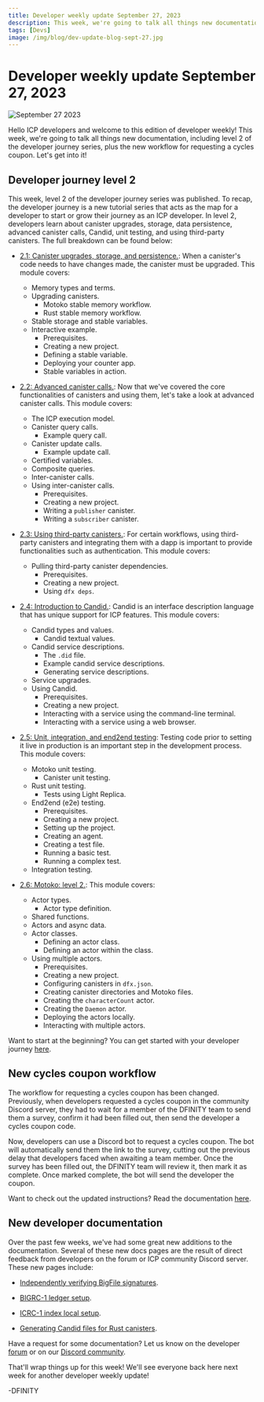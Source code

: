 ```yaml
---
title: Developer weekly update September 27, 2023
description: This week, we're going to talk all things new documentation, including level 2 of the developer journey series, plus the new workflow for requesting a cycles coupon.
tags: [Devs]
image: /img/blog/dev-update-blog-sept-27.jpg
---
```


# Developer weekly update September 27, 2023

![September 27 2023](../../static/img/blog/dev-update-blog-sept-27.jpg)

Hello ICP developers and welcome to this edition of developer weekly! This week, we're going to talk all things new documentation, including level 2 of the developer journey series, plus the new workflow for requesting a cycles coupon. Let's get into it!

## Developer journey level 2

This week, level 2 of the developer journey series was published. To recap, the developer journey is a new tutorial series that acts as the map for a developer to start or grow their journey as an ICP developer. In level 2, developers learn about canister upgrades, storage, data persistence, advanced canister calls, Candid, unit testing, and using third-party canisters. The full breakdown can be found below:

- [2.1: Canister upgrades, storage, and persistence.](/docs/current/tutorials/developer-journey/level-2/2.1-storage-persistence): When a canister's code needs to have changes made, the canister must be upgraded. This module covers:
    - Memory types and terms.
    - Upgrading canisters.
	    - Motoko stable memory workflow.
	    - Rust stable memory workflow.
    - Stable storage and stable variables.
    - Interactive example.
	    - Prerequisites.
	    - Creating a new project.
	    - Defining a stable variable.
	    - Deploying your counter app.
	    - Stable variables in action.

- [2.2: Advanced canister calls.](/docs/current/tutorials/developer-journey/level-2/2.2-advanced-cube-calls): Now that we've covered the core functionalities of canisters and using them, let's take a look at advanced canister calls. This module covers:
    - The ICP execution model.
    - Canister query calls.
	    - Example query call.
    - Canister update calls.
	    - Example update call.
    - Certified variables.
    - Composite queries.
    - Inter-canister calls.
    - Using inter-canister calls.
	    - Prerequisites.
	    - Creating a new project.
	    - Writing a `publisher` canister.
	    - Writing a `subscriber` canister.
    
- [2.3: Using third-party canisters.](/docs/current/tutorials/developer-journey/level-2/2.3-third-party-cubes): For certain workflows, using third-party canisters and integrating them with a dapp is important to provide functionalities such as authentication. This module covers:
    - Pulling third-party canister dependencies.
	    - Prerequisites.
	    - Creating a new project.
	    - Using `dfx deps`.

- [2.4: Introduction to Candid.](/docs/current/tutorials/developer-journey/level-2/2.4-intro-candid): Candid is an interface description language that has unique support for ICP features. This module covers:
    - Candid types and values.
	    - Candid textual values.
    - Candid service descriptions.
	    - The `.did` file.
	    - Example candid service descriptions.
	    - Generating service descriptions.
    - Service upgrades.
    - Using Candid.
	    - Prerequisites.
	    - Creating a new project.
	    - Interacting with a service using the command-line terminal.
	    - Interacting with a service using a web browser.

- [2.5: Unit, integration, and end2end testing](/docs/current/tutorials/developer-journey/level-2/2.5-unit-testing): Testing code prior to setting it live in production is an important step in the development process. This module covers:
    - Motoko unit testing.
	    - Canister unit testing.
    - Rust unit testing.
	    - Tests using Light Replica.
    - End2end (e2e) testing.
	    - Prerequisites.
	    - Creating a new project.
	    - Setting up the project.
	    - Creating an agent.
	    - Creating a test file.
	    - Running a basic test.
	    - Running a complex test.
    - Integration testing.

- [2.6: Motoko: level 2.](/docs/current/tutorials/developer-journey/level-2/2.6-motoko-lvl2): This module covers:
    - Actor types.
        - Actor type definition.
    - Shared functions.
    - Actors and async data.
    - Actor classes.
        - Defining an actor class.
        - Defining an actor within the class.
    - Using multiple actors.
        - Prerequisites.
        - Creating a new project.
        - Configuring canisters in `dfx.json`.
        - Creating canister directories and Motoko files.
        - Creating the `characterCount` actor.
        - Creating the `Daemon` actor.
        - Deploying the actors locally.
        - Interacting with multiple actors.

Want to start at the beginning? You can get started with your developer journey [here](/docs/current/tutorials/developer-journey/index).

## New cycles coupon workflow

The workflow for requesting a cycles coupon has been changed. Previously, when developers requested a cycles coupon in the community Discord server, they had to wait for a member of the DFINITY team to send them a survey, confirm it had been filled out, then send the developer a cycles coupon code. 

Now, developers can use a Discord bot to request a cycles coupon. The bot will automatically send them the link to the survey, cutting out the previous delay that developers faced when awaiting a team member. Once the survey has been filled out, the DFINITY team will review it, then mark it as complete. Once marked complete, the bot will send the developer the coupon. 

Want to check out the updated instructions? Read the documentation [here](/docs/current/developer-docs/getting-started/cycles/cycles-faucet).


## New developer documentation

Over the past few weeks, we've had some great new additions to the documentation. Several of these new docs pages are the result of direct feedback from developers on the forum or ICP community Discord server. These new pages include:

- [Independently verifying BigFile signatures](/docs/current/developer-docs/integrations/independently-verifying-ic-signatures).

- [BIGRC-1 ledger setup](/docs/current/developer-docs/integrations/bigrc-1/bigrc1-ledger-setup).

- [ICRC-1 index local setup](/docs/current/developer-docs/integrations/bigrc-1/bigrc1-index-setup).

- [Generating Candid files for Rust canisters](/docs/current/developer-docs/backend/candid/generating-candid).

Have a request for some documentation? Let us know on the developer [forum](https://forum.dfinity.org/) or on our [Discord community](https://discord.gg/jnjVVQaE2C). 

That'll wrap things up for this week! We'll see everyone back here next week for another developer weekly update!

-DFINITY
